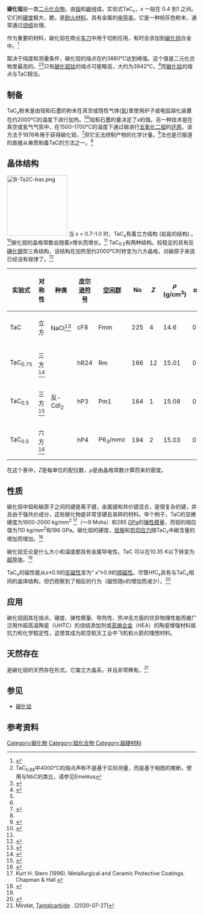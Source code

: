 {{chembox
| Verifiedfields = changed
| Watchedfields = changed
| verifiedrevid = 434321569
| Name = 
| ImageFile = ZrN-polyhedral.png
| ImageSize = 160px
| ImageName = γ-tantalum carbide in cubic phase
| ImageFile1 = Tantalum carbide TaC.JPG
| ImageName1 = Powder of tantalum carbide
| IUPACName = Tantalum carbide
| OtherNames = 碳化钽(IV)
|Section1={{Chembox Identifiers
| CASNo_Ref = {{cascite|correct|CAS}}
| CASNo = 12070-06-3
| CASNo2_Ref = {{cascite|changed|??}}
| CASNo2 = 12070-07-4
| CASNo2_Comment = (TaC<sub>0.5</sub>)
| UNII_Ref = {{fdacite|correct|FDA}}
| UNII = 4ZUXHGUFHH
| EC_number = 235-118-3
| SMILES = [Ta+]#[C-]
| InChI = 1S/C.Ta/q-1;+1
| InChIKey = DUMHRFXBHXIRTD-UHFFFAOYSA-N
  }}
|Section2={{Chembox Properties
| Formula = TaC
| MolarMass = 192.96 g/mol
| Appearance = 棕灰色粉末
| Odor = 无臭
| Density = 14.3–14.65 g/cm<sup>3</sup> (TaC)<br> 15.1 g/cm<sup>3</sup> (TaC<sub>0.5</sub>)<ref name=crc>{{CRC90}}</ref>
| Solubility = 不溶
| SolubleOther = 可溶于[[氢氟酸|HF]]-[[硝酸|HNO<sub>3</sub>]]的混合物<ref name=crc/>
| MeltingPt = {{convert|3850|-|3880|C|K}}(TaC)<ref name=patin>{{cite patent|5196273}}{{deadlink}}</ref><br> {{convert|3327|C|F K}}<br> (TaC<sub>0.5</sub>)<ref name=crc/>
| BoilingPt = {{convert|4780|-|5470|C|K}}(TaC)<ref name=crc/><ref name=patin />
| ThermalConductivity = 21 W/m·K
  }}
|Section4={{Chembox Thermochemistry
| HeatCapacity = 36.71 J/mol·K<ref name=nist>{{nist|name=Tantalum carbide|id=C12070063|accessdate=2014-07-02|mask=FFFF|units=SI}}</ref>
| Entropy = 42.29 J/mol·K
| DeltaHf = −144.1 kJ/mol
  }}
|Section8={{Chembox Related
| OtherAnions = 
| OtherCations = 
| OtherCpds = {{le|氮化锆|zirconium nitride}}<br> [[碳化铌|碳化铌]]<br> [[碳化锆|碳化锆]]
  }}
}}

'''碳化钽'''是一类[[二元化合物|二元化合物]]，由[[钽|钽]]和[[碳|碳]]组成，实验式TaC<sub>''x''</sub>，''x'' 一般在 0.4 到1 之间。它们的[[硬度|硬度]]极大，脆，是[[耐火材料|耐火材料]]，具有金属的[[电导率|电导率]]。它是一种棕灰色粉末，通常通过[[烧结|烧结]]处理。

作为重要的{{le|金属陶瓷|cermet}}材料，碳化钽在商业[[车刀|车刀]]中用于切削应用，有时会添加到[[碳化钨|碳化钨]]合金中。<ref>{{cite book|first=John|last=Emsley|title=Nature's building blocks: an A-Z guide to the elements|url=https://archive.org/details/naturesbuildingb0000emsl|accessdate=2 May 2011|date=11 August 2003|publisher=Oxford University Press|isbn=978-0-19-850340-8|pages=[https://archive.org/details/naturesbuildingb0000emsl/page/421 421]–}}</ref> 

取决于纯度和测量条件，碳化钽的熔点在约3880℃达到峰值。这个值是二元化合物里最高的。<ref>TaC<sub>0.89</sub>中4000°C的熔点声称不是基于实际测量，而是基于相图的推断，使用与NbC的类比，请参见Emeléus</ref><ref name=b1>{{cite book|first=Harry|last=Emeléus|title=Advances in Inorganic Chemistry and Radiochemistry|url=https://books.google.com/books?id=-SnCsg5jM_kC&pg=PA169|accessdate=3 May 2011|year=1968|publisher=Academic Press|isbn=978-0-12-023611-4|pages=174–176|author-link=哈里·朱利葉斯·埃梅勒斯|archive-date=2017-03-24|archive-url=https://web.archive.org/web/20170324080049/https://books.google.com/books?id=-SnCsg5jM_kC&pg=PA169|dead-url=no}}</ref>只有[[碳化钽铪|碳化钽铪]]的熔点可能略高，大约为3942°C，<ref>{{cite journal|title=Researches on Systems with Carbides at High Melting Point and Contributions to the Problem of Carbon Fusion|issn=0373-0093|journal=Zeitschrift für technische Physik|last1=Agte|first1= C.|last2= Alterthum|first2= H.| volume= 11|year= 1930|pages=182–191}}</ref>而[[碳化铪|碳化铪]]的熔点与TaC相当。

==制备==
TaC<sub>''x''</sub>粉末是由钽和石墨的粉末在真空或惰性气体([[氩|氩]])里使用炉子或电弧熔化装置在约2000℃的温度下进行加热。<ref name=j1/><ref name=j2/>钽和石墨的量决定了''x''的值。另一种技术是在真空或氢气气氛中，在1500–1700℃的温度下通过碳进行[[五氧化二钽|五氧化二钽]]的[[还原|还原]]。该方法于1876年用于获得碳化钽，<ref>{{cite journal|author=Joly, A.|title=Sur les azotures et carbures de niobium et de tantale|year=1876|page=1195|journal=[[Compt._Rend.|Compt. Rend.]]|volume=82|language=fr|url=http://gallica.bnf.fr/ark:/12148/bpt6k30396/f1190.item|access-date=2020-07-14|archive-date=2020-07-16|archive-url=https://web.archive.org/web/20200716020415/https://gallica.bnf.fr/ark:/12148/bpt6k30396/f1190.item|dead-url=no}}</ref>但它无法控制产物的化学计量。<ref name=b1/>{{le|自蔓延高温合成|self-propagating high-temperature synthesis}}法也是已报道的直接从单质制备TaC的方法之一。<ref>{{cite journal|last1=Shuck|first1=Christopher E.|last2=Manukyan|first2=Khachatur V.|last3=Rouvimov|first3=Sergei|last4=Rogachev|first4=Alexander S.|last5=Mukasyan|first5=Alexander S.|title=Solid-flame: Experimental validation|journal=Combustion and Flame|date=January 2016|volume=163|pages=487–493|doi=10.1016/j.combustflame.2015.10.025}}</ref>

==晶体结构==
[[File:Β-Ta2C-bas.png|160px]]
当 ''x'' = 0.7–1.0 时，TaC<sub>''x''</sub>有着立方结构 (岩盐的结构) 。<ref name=j5>{{cite journal|title=Electronic structure of cubic HfxTa1–xCy carbides from X-ray spectroscopy studies and cluster self-consistent calculations|doi=10.1016/j.jallcom.2007.08.018|year=2008|last1=Lavrentyev|first1=A|last2=Gabrelian|first2=B|last3=Vorzhev|first3=V|last4=Nikiforov|first4=I|last5=Khyzhun|first5=O|last6=Rehr|first6=J|journal=Journal of Alloys and Compounds|volume=462|issue=1–2|pages=4–10 }}</ref>碳化钽的晶格常数会随着''x''增长而增长。<ref name=j3/> TaC<sub>0.5</sub>有两种结构。较稳定的具有反[[碘化镉|碘化镉]]型三角结构，该结构在加热至约2000℃时转变为六方晶格，对碳原子来说已经没有规律了。<ref name=j1>{{cite journal|doi=10.1016/0022-5088(86)90648-X |title=A neutron powder diffraction study of Ta2C and W2C|year=1986|last1=Lonnberg|first1=B|last2=Lundstrom|first2=T|last3=Tellgren|first3=R|journal=Journal of the Less Common Metals|volume=120|issue=2|pages=239–245 }}</ref>

{|class="wikitable" style="text-align:center"
!实验式!!对称性!!种类!![[皮尔逊符号|皮尔逊符号]]!![[空间群|空间群]]!!No!!''Z''!!''ρ'' (g/cm<sup>3</sup>)!!''a'' (nm)!!''c'' (nm)
|-
| TaC||立方||NaCl<ref name=j3>{{cite journal|doi=10.1002/pssa.2210640114|title=X-ray diffraction study of Debye temperature and charge distribution in tantalum monocarbide|year=1981|last1=Valvoda|first1=V.|journal=Physica Status Solidi A|volume=64|pages=133–142}}</ref>||cF8||Fm{{overline|3}}m||225||4||14.6||0.4427||
|-
| TaC<sub>0.75</sub>||三方<ref>{{cite journal|doi=10.1107/S0567740870002091 |title=On the crystal chemistry of the close-packed transition-metal carbides. I. The crystal structure of the [zeta]-V, Nb and Ta carbides|year=1970|last1=Yvon|first1=K.|last2=Parthé|first2=E.|journal=Acta Crystallographica Section B|volume=26|issue=2|pages=149–153}}</ref>|| ||hR24||R{{overline|3}}m||166||12||15.01||0.3116||3
|-
| TaC<sub>0.5</sub>||三方<ref>{{cite journal|doi=10.1107/S0365110X65002670|title=The crystal structures of V2C and Ta2C|year=1965|last1=Bowman|first1=A. L.|last2=Wallace|first2=T. C.|last3=Yarnell|first3=J. L.|last4=Wenzel|first4=R. G.|last5=Storms|first5=E. K.|journal=Acta Crystallographica|volume=19|pages=6–9}}</ref>|| 反-CdI<sub>2</sub>|| hP3||P{{overline|3}}m1||164||1||15.08||0.3103||0.4938
|-
| TaC<sub>0.5</sub>||六方<ref name=j2>{{cite journal|title=Constitution of Ternary Ta-Mo-C Alloys|doi=10.1111/j.1151-2916.1968.tb13850.x|year=1968|last1=Rudy|first1=Erwin|last2=Brukl|first2=C. E.|last3=Windisch|first3=Stephan|journal=Journal of the American Ceramic Society|volume=51|issue=5|pages=239–250}}</ref>||  || hP4||P6<sub>3</sub>/mmc||194||2||15.03||0.3105||0.4935
|}

在这个表中，''Z''是每单位的配位数，''ρ''是由晶格常数计算而来的密度。

==性质==
碳化钽中钽和碳原子之间的键是离子键，金属键和共价键混合，是很复杂的键，并且由于强共价成分，这些碳化物是非常坚硬且易碎的材料。举个例子，TaC的显微硬度为1600-2000 kg/mm<sup>2</sup> <ref>Kurt H. Stern (1996). Metallurgical and Ceramic Protective Coatings. Chapman & Hall.</ref>（〜9 Mohs）和285 [[GPa|GPa]]的[[弹性模量|弹性模量]]，而钽的相应值为110 kg/mm<sup>2</sup>和186 GPa。碳化钽的硬度，[[屈服|屈服]]和[[剪切应力|剪切应力]]随TaC<sub>''x''</sub>中碳含量的增加而增加。<ref>{{cite book|author=Oyama, S. Ted|title=The chemistry of transition metal carbides and nitrides|url=https://books.google.com/books?id=0N-3d-LfiWEC&pg=PA29|accessdate=3 May 2011|year=1996|publisher=Springer|isbn=978-0-7514-0365-7|pages=29–30|archive-date=2020-07-14|archive-url=https://web.archive.org/web/20200714112125/https://books.google.com/books?id=0N-3d-LfiWEC&pg=PA29|dead-url=no}}</ref> 

碳化钽无论是什么大小和温度都具有金属导电性。TaC 可以在10.35 K以下转变为[[超导体|超导体]]。<ref name=j3/>

TaC<sub>''x''</sub>的磁性能从''x''≤0.9的[[反磁性|反磁性]]变为“ x”≥0.9的[[顺磁性|顺磁性]]。尽管HfC<sub>''x''</sub>具有与TaC<sub>''x''</sub>相同的晶体结构，但仍观察到了相反的行为（磁性随''x''的增加而减少）。<ref>{{cite book|first1=Aleksandr|last1=Gusev|first2=Andrey|last2=Rempel|first3=Andreas|last3=Magerl|title=Disorder and order in strongly nonstoichiometric compounds: transition metal carbides, nitrides, and oxides|url=https://books.google.com/books?id=jc2D7TGZcyUC&pg=PA513|accessdate=3 May 2011|year=2001|publisher=Springer|isbn=978-3-540-41817-7|pages=513–516|archive-date=2020-08-11|archive-url=https://web.archive.org/web/20200811013312/https://books.google.com/books?id=jc2D7TGZcyUC&pg=PA513|dead-url=no}}</ref>

==应用==
碳化钽因其在熔点、硬度、弹性模量、导热性、热冲击方面的优异物理性能而被广泛用作超高温陶瓷（UHTC）的烧结添加剂或[[高熵合金|高熵合金]]（HEA）的陶瓷增强材料抵抗力和化学稳定性，这使其成为航空航天工业中飞机和火箭的理想材料。

==天然存在==
{{link-en|鉭碳礦|Tantalcarbide}}是碳化钽的天然存在形式。它属立方晶系，并且非常稀有。<ref>Mindat, [http://www.mindat.org/min-7327.html Tantalcarbide] {{Wayback|url=http://www.mindat.org/min-7327.html |date=20190616065433 }}. [2020-07-27]</ref>

==参见==
*[[碳化铪|碳化铪]]

==参考资料==
{{reflist}}

{{钽化合物}}
{{碳化物}}

[[Category:碳化物|Category:碳化物]]
[[Category:钽化合物|Category:钽化合物]]
[[Category:超硬材料|Category:超硬材料]]